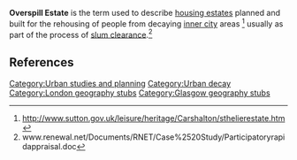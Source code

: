 {{Copy to Wiktionary}}

'''Overspill Estate''' is the term used to describe [[housing estates]] planned and built for the rehousing of people from decaying [[inner city]] areas <ref>http://www.sutton.gov.uk/leisure/heritage/Carshalton/sthelierestate.htm</ref> usually as part of the process of [[slum clearance]].<ref>www.renewal.net/Documents/RNET/Case%2520Study/Participatoryrapidappraisal.doc</ref>

==References==
{{reflist}}
[[Category:Urban studies and planning]]
[[Category:Urban decay]]
[[Category:London geography stubs]]
[[Category:Glasgow geography stubs]]
{{Manchester-geo-stub}}